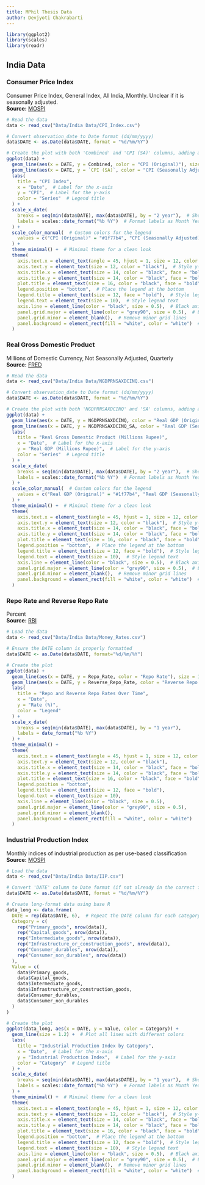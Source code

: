 ```yaml
---
title: MPhil Thesis Data
author: Devjyoti Chakrabarti 
---
```


```r
library(ggplot2)
library(scales)
library(readr)
```

## India Data

### Consumer Price Index

Consumer Price Index, General Index, All India, Monthly. Unclear if it is seasonally adjusted.\
**Source:** [MOSPI](https://cpi.mospi.gov.in/Default1.aspx)

```r
# Read the data
data <- read_csv("Data/India Data/CPI_Index.csv")

# Convert observation_date to Date format (dd/mm/yyyy)
data$DATE <- as.Date(data$DATE, format = "%d/%m/%Y")

# Create the plot with both 'Combined' and 'CPI (SA)' columns, adding a legend
ggplot(data) +
  geom_line(aes(x = DATE, y = Combined, color = "CPI (Original)"), size = 1.2) +  # Original CPI line
  geom_line(aes(x = DATE, y = `CPI (SA)`, color = "CPI (Seasonally Adjusted)"), size = 1.2, linetype = "solid") +  # Seasonally adjusted CPI line
  labs(
    title = "CPI Index",
    x = "Date",  # Label for the x-axis
    y = "CPI",  # Label for the y-axis
    color = "Series"  # Legend title
  ) +
  scale_x_date(
    breaks = seq(min(data$DATE), max(data$DATE), by = "2 year"),  # Show labels every 2 years
    labels = scales::date_format("%b %Y")  # Format labels as Month Year (e.g., Nov 2024)
  ) +
  scale_color_manual(  # Custom colors for the legend
    values = c("CPI (Original)" = "#1f77b4", "CPI (Seasonally Adjusted)" = "#ff7f0e")
  ) +
  theme_minimal() +  # Minimal theme for a clean look
  theme(
    axis.text.x = element_text(angle = 45, hjust = 1, size = 12, color = "black"),  # Rotate and style x-axis labels
    axis.text.y = element_text(size = 12, color = "black"),  # Style y-axis labels
    axis.title.x = element_text(size = 14, color = "black", face = "bold"),  # Bold x-axis title
    axis.title.y = element_text(size = 14, color = "black", face = "bold"),  # Bold y-axis title
    plot.title = element_text(size = 16, color = "black", face = "bold", hjust = 0.5),  # Bold and centered title
    legend.position = "bottom",  # Place the legend at the bottom
    legend.title = element_text(size = 12, face = "bold"),  # Style legend title
    legend.text = element_text(size = 10),  # Style legend text
    axis.line = element_line(color = "black", size = 0.5),  # Black axis lines
    panel.grid.major = element_line(color = "grey90", size = 0.5),  # Light grey grid lines
    panel.grid.minor = element_blank(),  # Remove minor grid lines
    panel.background = element_rect(fill = "white", color = "white")  # White background
  )
```

### Real Gross Domestic Product

Millions of Domestic Currency, Not Seasonally Adjusted, Quarterly <br> **Source:** [FRED](https://fred.stlouisfed.org/series/NGDPRNSAXDCINQ)

```r
# Read the data
data <- read_csv("Data/India Data/NGDPRNSAXDCINQ.csv")

# Convert observation_date to Date format (dd/mm/yyyy)
data$DATE <- as.Date(data$DATE, format = "%d/%m/%Y")

# Create the plot with both 'NGDPRNSAXDCINQ' and 'SA' columns, adding a legend
ggplot(data) +
  geom_line(aes(x = DATE, y = NGDPRNSAXDCINQ, color = "Real GDP (Original)"), size = 1.2) +  # Original GDP line
  geom_line(aes(x = DATE, y = NGDPRNSAXDCINQ_SA, color = "Real GDP (Seasonally Adjusted)"), size = 1.2, linetype = "solid") +  # Seasonally adjusted GDP line
  labs(
    title = "Real Gross Domestic Product (Millions Rupee)",
    x = "Date",  # Label for the x-axis
    y = "Real GDP (Millions Rupee)",  # Label for the y-axis
    color = "Series"  # Legend title
  ) +
  scale_x_date(
    breaks = seq(min(data$DATE), max(data$DATE), by = "2 year"),  # Show labels every 2 years
    labels = scales::date_format("%b %Y")  # Format labels as Month Year (e.g., Nov 2024)
  ) +
  scale_color_manual(  # Custom colors for the legend
    values = c("Real GDP (Original)" = "#1f77b4", "Real GDP (Seasonally Adjusted)" = "#ff7f0e")
  ) +
  theme_minimal() +  # Minimal theme for a clean look
  theme(
    axis.text.x = element_text(angle = 45, hjust = 1, size = 12, color = "black"),  # Rotate and style x-axis labels
    axis.text.y = element_text(size = 12, color = "black"),  # Style y-axis labels
    axis.title.x = element_text(size = 14, color = "black", face = "bold"),  # Bold x-axis title
    axis.title.y = element_text(size = 14, color = "black", face = "bold"),  # Bold y-axis title
    plot.title = element_text(size = 16, color = "black", face = "bold", hjust = 0.5),  # Bold and centered title
    legend.position = "bottom",  # Place the legend at the bottom
    legend.title = element_text(size = 12, face = "bold"),  # Style legend title
    legend.text = element_text(size = 10),  # Style legend text
    axis.line = element_line(color = "black", size = 0.5),  # Black axis lines
    panel.grid.major = element_line(color = "grey90", size = 0.5),  # Light grey grid lines
    panel.grid.minor = element_blank(),  # Remove minor grid lines
    panel.background = element_rect(fill = "white", color = "white")  # White background
  )
```

### Repo Rate and Reverse Repo Rate

Percent <br> **Source:** [RBI](https://www.rbi.org.in/scripts/PublicationsView.aspx?id=22517)

```r
# Load the data
data <- read_csv("Data/India Data/Money_Rates.csv")

# Ensure the DATE column is properly formatted
data$DATE <- as.Date(data$DATE, format="%d/%m/%Y")

# Create the plot
ggplot(data) +
  geom_line(aes(x = DATE, y = Repo_Rate, color = "Repo Rate"), size = 1.2) +
  geom_line(aes(x = DATE, y = Reverse_Repo_Rate, color = "Reverse Repo Rate"), size = 1.2) +
  labs(
    title = "Repo and Reverse Repo Rates Over Time",
    x = "Date",
    y = "Rate (%)",
    color = "Legend"
  ) +
  scale_x_date(
    breaks = seq(min(data$DATE), max(data$DATE), by = "1 year"),
    labels = date_format("%b %Y")
  ) +
  theme_minimal() +
  theme(
    axis.text.x = element_text(angle = 45, hjust = 1, size = 12, color = "black"),
    axis.text.y = element_text(size = 12, color = "black"),
    axis.title.x = element_text(size = 14, color = "black", face = "bold"),
    axis.title.y = element_text(size = 14, color = "black", face = "bold"),
    plot.title = element_text(size = 16, color = "black", face = "bold", hjust = 0.5),
    legend.position = "bottom",
    legend.title = element_text(size = 12, face = "bold"),
    legend.text = element_text(size = 10),
    axis.line = element_line(color = "black", size = 0.5),
    panel.grid.major = element_line(color = "grey90", size = 0.5),
    panel.grid.minor = element_blank(),
    panel.background = element_rect(fill = "white", color = "white")
  )
```

### Industrial Production Index

Monthly indices of industrial production as per use-based classification <br> **Source:** [MOSPI](https://mospi.gov.in/iip)

```r
# Load the data
data <- read_csv("Data/India Data/IIP.csv")

# Convert 'DATE' column to Date format (if not already in the correct format)
data$DATE <- as.Date(data$DATE, format = "%d/%m/%Y")

# Create long-format data using base R
data_long <- data.frame(
  DATE = rep(data$DATE, 6),  # Repeat the DATE column for each category
  Category = c(
    rep("Primary_goods", nrow(data)),
    rep("Capital_goods", nrow(data)),
    rep("Intermediate_goods", nrow(data)),
    rep("Infrastructure_or_construction_goods", nrow(data)),
    rep("Consumer_durables", nrow(data)),
    rep("Consumer_non_durables", nrow(data))
  ),
  Value = c(
    data$Primary_goods,
    data$Capital_goods,
    data$Intermediate_goods,
    data$Infrastructure_or_construction_goods,
    data$Consumer_durables,
    data$Consumer_non_durables
  )
)

# Create the plot
ggplot(data_long, aes(x = DATE, y = Value, color = Category)) +
  geom_line(size = 1.2) +  # Plot all lines with different colors
  labs(
    title = "Industrial Production Index by Category",
    x = "Date",  # Label for the x-axis
    y = "Industrial Production Index",  # Label for the y-axis
    color = "Category"  # Legend title
  ) +
  scale_x_date(
    breaks = seq(min(data$DATE), max(data$DATE), by = "1 year"),  # Show labels every year
    labels = scales::date_format("%b %Y")  # Format labels as Month Year (e.g., Nov 2024)
  ) +
  theme_minimal() +  # Minimal theme for a clean look
  theme(
    axis.text.x = element_text(angle = 45, hjust = 1, size = 12, color = "black"),  # Rotate and style x-axis labels
    axis.text.y = element_text(size = 12, color = "black"),  # Style y-axis labels
    axis.title.x = element_text(size = 14, color = "black", face = "bold"),  # Bold x-axis title
    axis.title.y = element_text(size = 14, color = "black", face = "bold"),  # Bold y-axis title
    plot.title = element_text(size = 16, color = "black", face = "bold", hjust = 0.5),  # Bold and centered title
    legend.position = "bottom",  # Place the legend at the bottom
    legend.title = element_text(size = 12, face = "bold"),  # Style legend title
    legend.text = element_text(size = 10),  # Style legend text
    axis.line = element_line(color = "black", size = 0.5),  # Black axis lines
    panel.grid.major = element_line(color = "grey90", size = 0.5),  # Light grey grid lines
    panel.grid.minor = element_blank(),  # Remove minor grid lines
    panel.background = element_rect(fill = "white", color = "white")  # White background
  )
```
